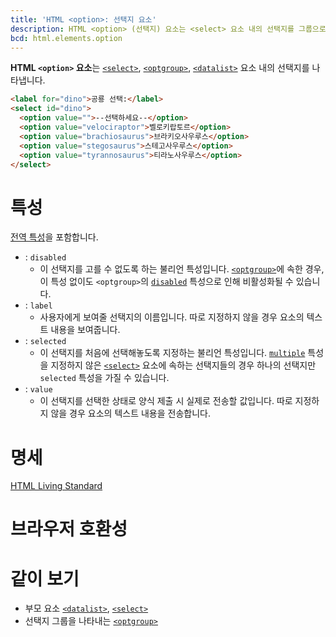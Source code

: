 ```yaml
---
title: 'HTML <option>: 선택지 요소'
description: HTML <option> (선택지) 요소는 <select> 요소 내의 선택지를 그룹으로 묶습니다.
bcd: html.elements.option
---
```


**HTML `<option>` 요소**는 [`<select>`](https://developer.mozilla.org/en-US/docs/Web/HTML/Element/select), [`<optgroup>`](./optgroup), [`<datalist>`](./datalist) 요소 내의 선택지를 나타냅니다.

<HTMLDemo height={40}>

```html
<label for="dino">공룡 선택:</label>
<select id="dino">
  <option value="">--선택하세요--</option>
  <option value="velociraptor">벨로키랍토르</option>
  <option value="brachiosaurus">브라키오사우루스</option>
  <option value="stegosaurus">스테고사우루스</option>
  <option value="tyrannosaurus">티라노사우루스</option>
</select>
```

</HTMLDemo>

# 특성

[전역 특성](/docs/Web/HTML/Global_attributes)을 포함합니다.

- : `disabled`
  - 이 선택지를 고를 수 없도록 하는 불리언 특성입니다. [`<optgroup>`](./optgroup)에 속한 경우, 이 특성 없이도 `<optgroup>`의 [`disabled`](./optgroup#term-disabled) 특성으로 인해 비활성화될 수 있습니다.
- : `label`
  - 사용자에게 보여줄 선택지의 이름입니다. 따로 지정하지 않을 경우 요소의 텍스트 내용을 보여줍니다.
- : `selected`
  - 이 선택지를 처음에 선택해놓도록 지정하는 불리언 특성입니다. [`multiple`](https://developer.mozilla.org/en-US/docs/Web/HTML/Element/select#attr-multiple) 특성을 지정하지 않은 [`<select>`](https://developer.mozilla.org/en-US/docs/Web/HTML/Element/select) 요소에 속하는 선택지들의 경우 하나의 선택지만 `selected` 특성을 가질 수 있습니다.
- : `value`
  - 이 선택지를 선택한 상태로 양식 제출 시 실제로 전송할 값입니다. 따로 지정하지 않을 경우 요소의 텍스트 내용을 전송합니다.

# 명세

[HTML Living Standard](https://html.spec.whatwg.org/multipage/form-elements.html#the-option-element)

# 브라우저 호환성

<BrowserCompat data={props.bcd} />

# 같이 보기

- 부모 요소 [`<datalist>`](./datalist), [`<select>`](https://developer.mozilla.org/en-US/docs/Web/HTML/Element/select)
- 선택지 그룹을 나타내는 [`<optgroup>`](./optgroup)
